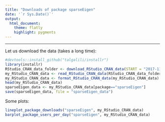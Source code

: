 ```yaml
---
title: "Downloads of package sparseEigen"
date: '`r Sys.Date()`'
output: 
  html_document:
    theme: flatly
    highlight: pygments
---
```


------------

Let us download the data (takes a long time):
```r
#devtools::install_github("talgalili/installr")
library(installr)
RStudio_CRAN_data_folder <- download_RStudio_CRAN_data(START = "2017-11-05", END = "2017-12-31")
my_RStudio_CRAN_data <- read_RStudio_CRAN_data(RStudio_CRAN_data_folder)
my_RStudio_CRAN_data <- format_RStudio_CRAN_data(my_RStudio_CRAN_data)
head(my_RStudio_CRAN_data)
sparseEigen_data <- my_RStudio_CRAN_data[package=="sparseEigen"]
save(sparseEigen_data, file = "sparseEigen_data")
```

Some plots:
```r
lineplot_package_downloads("sparseEigen", my_RStudio_CRAN_data)
barplot_package_users_per_day("sparseEigen", my_RStudio_CRAN_data)
```

